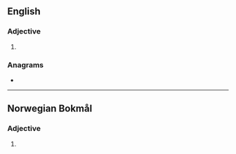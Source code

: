 ==English==

===Adjective===
{{head|en|adjective superlative form}}

# {{en-superlative of|mild}}

===Anagrams===
* {{anagrams|en|MIDlets|mistled}}

----

==Norwegian Bokmål==

===Adjective===
{{head|nb|adjective superlative form}}

# {{form of|indefinite superlative|mild|lang=nb}}